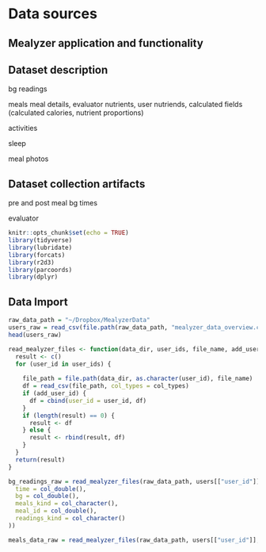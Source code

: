 # Data sources

## Mealyzer application and functionality

## Dataset description

bg readings

meals
meal details, evaluator nutrients, user nutriends, calculated fields (calculated calories, nutrient proportions)

activities

sleep

meal photos

## Dataset collection artifacts

pre and post meal bg times

evaluator


```r
knitr::opts_chunk$set(echo = TRUE)
library(tidyverse)
library(lubridate)
library(forcats)
library(r2d3)
library(parcoords)
library(dplyr)
```

## Data Import


```r
raw_data_path = "~/Dropbox/MealyzerData"
users_raw = read_csv(file.path(raw_data_path, "mealyzer_data_overview.csv"), col_types = cols())
head(users_raw)
```


```r
read_mealyzer_files <- function(data_dir, user_ids, file_name, add_user_id, col_types) {
  result <- c()
  for (user_id in user_ids) {
    
    file_path = file.path(data_dir, as.character(user_id), file_name)
    df = read_csv(file_path, col_types = col_types)
    if (add_user_id) {
      df = cbind(user_id = user_id, df)
    }
    if (length(result) == 0) {
      result <- df
    } else {
      result <- rbind(result, df)
    }
  }
  return(result)
}
```

```r
bg_readings_raw = read_mealyzer_files(raw_data_path, users[["user_id"]], "bg_labeled.csv", add_user_id = TRUE, col_types = cols(
  time = col_double(),
  bg = col_double(),
  meals_kind = col_character(),
  meal_id = col_double(),
  readings_kind = col_character()
))
```


```r
meals_data_raw = read_mealyzer_files(raw_data_path, users[["user_id"]], "mealyzer_data.csv", add_user_id = FALSE, col_types = cols()) 
```